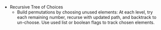 - Recursive Tree of Choices
    - Build permutations by choosing unused elements: At each level, try each remaining number, recurse with updated path, and backtrack to un-choose. Use used list or boolean flags to track chosen elements.